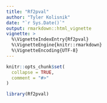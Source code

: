 ```yaml
---
title: "Rf2pval"
author: "Tyler Kolisnik"
date: "`r Sys.Date()`"
output: rmarkdown::html_vignette
vignette: >
  %\VignetteIndexEntry{Rf2pval}
  %\VignetteEngine{knitr::rmarkdown}
  %\VignetteEncoding{UTF-8}
---
```


```r
knitr::opts_chunk$set(
  collapse = TRUE,
  comment = "#>"
)
```

```r
library(Rf2pval)
```
